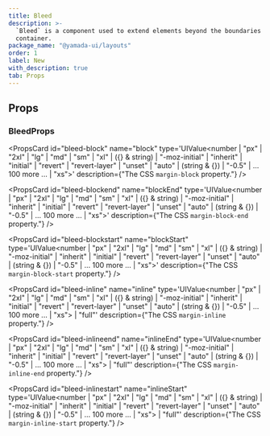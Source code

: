 ```yaml
---
title: Bleed
description: >-
  `Bleed` is a component used to extend elements beyond the boundaries of a
  container.
package_name: "@yamada-ui/layouts"
order: 1
label: New
with_description: true
tab: Props
---
```


## Props

### BleedProps

<PropsCard
  id="bleed-block"
  name="block"
  type='UIValue<number | "px" | "2xl" | "lg" | "md" | "sm" | "xl" | ({} & string) | "-moz-initial" | "inherit" | "initial" | "revert" | "revert-layer" | "unset" | "auto" | (string & {}) | "-0.5" | ... 100 more ... | "xs">'
  description={"The CSS `margin-block` property."}
/>

<PropsCard
  id="bleed-blockend"
  name="blockEnd"
  type='UIValue<number | "px" | "2xl" | "lg" | "md" | "sm" | "xl" | ({} & string) | "-moz-initial" | "inherit" | "initial" | "revert" | "revert-layer" | "unset" | "auto" | (string & {}) | "-0.5" | ... 100 more ... | "xs">'
  description={"The CSS `margin-block-end` property."}
/>

<PropsCard
  id="bleed-blockstart"
  name="blockStart"
  type='UIValue<number | "px" | "2xl" | "lg" | "md" | "sm" | "xl" | ({} & string) | "-moz-initial" | "inherit" | "initial" | "revert" | "revert-layer" | "unset" | "auto" | (string & {}) | "-0.5" | ... 100 more ... | "xs">'
  description={"The CSS `margin-block-start` property."}
/>

<PropsCard
  id="bleed-inline"
  name="inline"
  type='UIValue<number | "px" | "2xl" | "lg" | "md" | "sm" | "xl" | ({} & string) | "-moz-initial" | "inherit" | "initial" | "revert" | "revert-layer" | "unset" | "auto" | (string & {}) | "-0.5" | ... 100 more ... | "xs"> | "full"'
  description={"The CSS `margin-inline` property."}
/>

<PropsCard
  id="bleed-inlineend"
  name="inlineEnd"
  type='UIValue<number | "px" | "2xl" | "lg" | "md" | "sm" | "xl" | ({} & string) | "-moz-initial" | "inherit" | "initial" | "revert" | "revert-layer" | "unset" | "auto" | (string & {}) | "-0.5" | ... 100 more ... | "xs"> | "full"'
  description={"The CSS `margin-inline-end` property."}
/>

<PropsCard
  id="bleed-inlinestart"
  name="inlineStart"
  type='UIValue<number | "px" | "2xl" | "lg" | "md" | "sm" | "xl" | ({} & string) | "-moz-initial" | "inherit" | "initial" | "revert" | "revert-layer" | "unset" | "auto" | (string & {}) | "-0.5" | ... 100 more ... | "xs"> | "full"'
  description={"The CSS `margin-inline-start` property."}
/>
